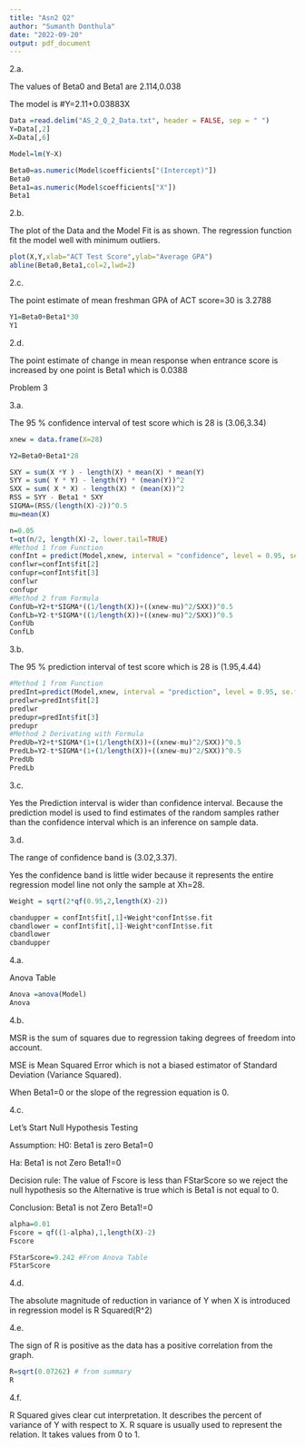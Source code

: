 ---
title: "Asn2 Q2"
author: "Sumanth Donthula"
date: "2022-09-20"
output: pdf_document
---

2.a.

The values of Beta0 and Beta1 are 2.114,0.038

The model is #Y=2.11+0.03883X

```{r}
Data =read.delim("AS_2_Q_2_Data.txt", header = FALSE, sep = " ")
Y=Data[,2]
X=Data[,6]

Model=lm(Y~X)

Beta0=as.numeric(Model$coefficients["(Intercept)"])
Beta0
Beta1=as.numeric(Model$coefficients["X"])
Beta1
```

2.b.

The plot of the Data and the Model Fit is as shown. The regression function fit the model well with minimum outliers.

```{r}
plot(X,Y,xlab="ACT Test Score",ylab="Average GPA")
abline(Beta0,Beta1,col=2,lwd=2)
```
2.c.

The point estimate of mean freshman GPA of ACT score=30 is 3.2788

```{r}
Y1=Beta0+Beta1*30
Y1
```
2.d.

The point estimate of change in mean response when entrance score is increased 
by one point is Beta1 which is 0.0388

Problem 3

3.a.

The 95 % confidence interval of test score which is 28 is (3.06,3.34)

```{r}
xnew = data.frame(X=28)

Y2=Beta0+Beta1*28

SXY = sum(X *Y ) - length(X) * mean(X) * mean(Y)
SYY = sum( Y * Y) - length(Y) * (mean(Y))^2
SXX = sum( X * X) - length(X) * (mean(X))^2
RSS = SYY - Beta1 * SXY
SIGMA=(RSS/(length(X)-2))^0.5
mu=mean(X)

n=0.05
t=qt(n/2, length(X)-2, lower.tail=TRUE)
#Method 1 from Function
confInt = predict(Model,xnew, interval = "confidence", level = 0.95, se.fit = TRUE)
conflwr=confInt$fit[2]
confupr=confInt$fit[3]
conflwr
confupr
#Method 2 from Formula
ConfUb=Y2+t*SIGMA*((1/length(X))+((xnew-mu)^2/SXX))^0.5
ConfLb=Y2-t*SIGMA*((1/length(X))+((xnew-mu)^2/SXX))^0.5
ConfUb
ConfLb
```
3.b.

The 95 % prediction interval of test score which is 28 is (1.95,4.44)

```{r}
#Method 1 from Function
predInt=predict(Model,xnew, interval = "prediction", level = 0.95, se.fit = TRUE)
predlwr=predInt$fit[2]
predlwr
predupr=predInt$fit[3]
predupr
#Method 2 Derivating with Formula
PredUb=Y2+t*SIGMA*(1+(1/length(X))+((xnew-mu)^2/SXX))^0.5
PredLb=Y2-t*SIGMA*(1+(1/length(X))+((xnew-mu)^2/SXX))^0.5
PredUb
PredLb
```
3.c.

Yes the Prediction interval is wider than confidence interval. Because the prediction model is used to find estimates of the random samples rather than the confidence interval which is an inference on sample data.

3.d.

The range of confidence band is (3.02,3.37).

Yes the confidence band is little wider because it represents the entire regression model line not only the sample at Xh=28.

```{r}
Weight = sqrt(2*qf(0.95,2,length(X)-2))

cbandupper = confInt$fit[,1]+Weight*confInt$se.fit
cbandlower = confInt$fit[,1]-Weight*confInt$se.fit
cbandlower
cbandupper
```
4.a.

Anova Table

```{r}
Anova =anova(Model)
Anova
```

4.b.

MSR is the sum of squares due to regression taking degrees of freedom into account.

MSE is Mean Squared Error which is not a biased estimator of Standard Deviation
(Variance Squared).

When Beta1=0 or the slope of the regression equation is 0.

4.c.

Let's Start Null Hypothesis Testing

Assumption:
H0: Beta1 is zero
Beta1=0

Ha: Beta1 is not Zero
Beta1!=0

Decision rule:
The value of Fscore is less than FStarScore so we reject the null hypothesis so the Alternative is true which is Beta1 is not equal to 0.

Conclusion:
Beta1 is not Zero
Beta1!=0

```{r}
alpha=0.01
Fscore = qf((1-alpha),1,length(X)-2)
Fscore

FStarScore=9.242 #From Anova Table
FStarScore
```
4.d.

The absolute magnitude of reduction in variance of Y when X is introduced in
regression model is R Squared(R^2)

4.e.

The sign of R is positive as the data has a positive correlation from the graph.

```{r}
R=sqrt(0.07262) # from summary
R
```
4.f.

R Squared gives clear cut interpretation. It describes the percent of variance 
of Y with respect to X. R square is usually used to represent the relation. It
takes values from 0 to 1.

